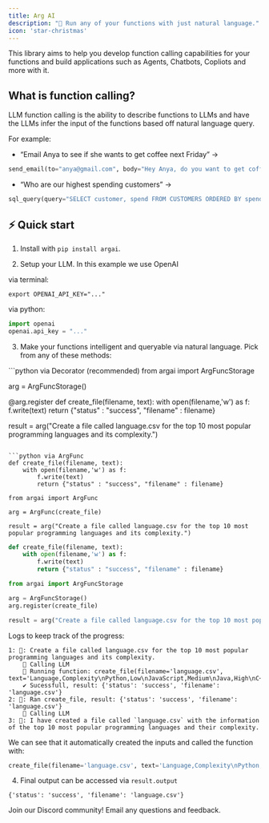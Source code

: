 ```yaml
---
title: Arg AI
description: "🌟 Run any of your functions with just natural language."
icon: 'star-christmas'
---
```

This library aims to help you develop function calling capabilities for your functions and build applications such as Agents, Chatbots, Copliots and more with it.

## What is function calling?
LLM function calling is the ability to describe functions to LLMs and have the LLMs infer the input of the functions based off natural language query. 

For example:
- “Email Anya to see if she wants to get coffee next Friday” ->
```python
send_email(to="anya@gmail.com", body="Hey Anya, do you want to get coffee this Friday? Let me know what time works best for you" )
```
- “Who are our highest spending customers” ->
```python
sql_query(query="SELECT customer, spend FROM CUSTOMERS ORDERED BY spend DESC;")
```


## ⚡ Quick start
1. Install with `pip install argai`.

2. Setup your LLM. In this example we use OpenAI

via terminal:
```
export OPENAI_API_KEY="..."
```

via python:
```python
import openai
openai.api_key = "..."
```


3. Make your functions intelligent and queryable via natural language. Pick from any of these methods:
<CodeGroup>
```python via Decorator (recommended)
from argai import ArgFuncStorage

arg = ArgFuncStorage()

@arg.register
def create_file(filename, text):
    with open(filename,'w') as f:
        f.write(text)
        return {"status" : "success", "filename" : filename}

result = arg("Create a file called language.csv for the top 10 most popular programming languages and its complexity.")
```

```python via ArgFunc
def create_file(filename, text):
    with open(filename,'w') as f:
        f.write(text)
        return {"status" : "success", "filename" : filename}

from argai import ArgFunc

arg = ArgFunc(create_file)

result = arg("Create a file called language.csv for the top 10 most popular programming languages and its complexity.")
```

```python via ArgFuncStorage
def create_file(filename, text):
    with open(filename,'w') as f:
        f.write(text)
        return {"status" : "success", "filename" : filename}

from argai import ArgFuncStorage

arg = ArgFuncStorage()
arg.register(create_file)

result = arg("Create a file called language.csv for the top 10 most popular programming languages and its complexity.")
```

</CodeGroup>

Logs to keep track of the progress:
```
1: 💬: Create a file called language.csv for the top 10 most popular programming languages and its complexity.
    📝 Calling LLM
    🏃 Running function: create_file(filename='language.csv', text='Language,Complexity\nPython,Low\nJavaScript,Medium\nJava,High\nC++,High\nC#,Medium\nRuby,Low\nPHP,Medium\nSwift,Medium\nGo,Medium\nTypeScript,Medium')
    ✔️ Sucessfull, result: {'status': 'success', 'filename': 'language.csv'}
2: 🌟: Ran create_file, result: {'status': 'success', 'filename': 'language.csv'}
    📝 Calling LLM
3: 🤖: I have created a file called `language.csv` with the information of the top 10 most popular programming languages and their complexity.
```
We can see that it automatically created the inputs and called the function with:
```python
create_file(filename='language.csv', text='Language,Complexity\nPython,Low\nJavaScript,Medium\nJava,High\nC++,High\nC#,Medium\nRuby,Low\nPHP,Medium\nSwift,Medium\nGo,Medium\nTypeScript,Medium')
```


4. Final output can be accessed via `result.output`
```
{'status': 'success', 'filename': 'language.csv'}
```

<CardGroup cols={2}>
  <Card
    title="Community"
    icon="discord"
    href="https://discord.gg/A9k3hpW4cj"
  >
    Join our Discord community!
  </Card>
  <Card
    title="Email"
    icon="envelope"
    href="mailto:dev@arg.ai"
  >
    Email any questions and feedback.
  </Card>
</CardGroup>
